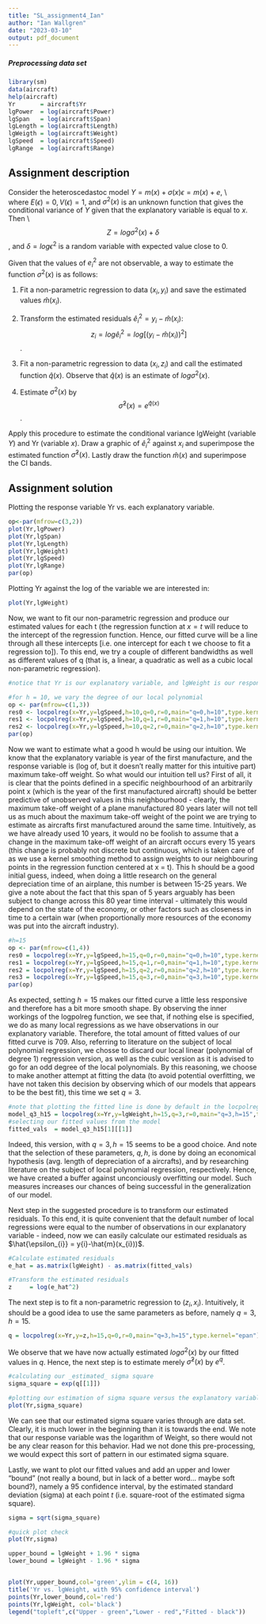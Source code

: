 ```yaml
---
title: "SL_assignment4_Ian"
author: "Ian Wallgren"
date: "2023-03-10"
output: pdf_document
---
```



##### Preprocessing data set

```r


library(sm)
data(aircraft)
help(aircraft)
Yr       = aircraft$Yr
lgPower  = log(aircraft$Power)
lgSpan   = log(aircraft$Span)
lgLength = log(aircraft$Length)
lgWeigth = log(aircraft$Weight)
lgSpeed  = log(aircraft$Speed)
lgRange  = log(aircraft$Range)

```


## Assignment description

Consider the heteroscedastoc model $Y = m(x) + \sigma(x)\epsilon = m(x) + e$, \\\
where $E(\epsilon) = 0, V(\epsilon) = 1$, and $\sigma^2(x)$ is an unknown function that gives the conditional variance of $Y$ given that the explanatory variable is equal to $x$. Then \\\
$$ Z = log\sigma^2(x)+\delta$$, and $\delta = log\epsilon^2$ is a random variable with expected value close to $0$.

Given that the values of $e_{i}^2$ are not observable, a way to estimate the function $\sigma^2(x)$ is as follows:

1. Fit a non-parametric regression to data $(x_{i},y_{i}$) and save the estimated values $\hat{m}(x_{i})$.

2. Transform the estimated residuals $\hat{e}_{i}^2 = y_{i} - \hat{m}(x_{i}):$
$$ z_{i} = log\hat{e}_{i}^2 = log[(y_{i}-\hat{m}(x_{i}))^2]$$.

3. Fit a non-parametric regression to data $(x_{i},z_{i})$ and call the estimated function $\hat{q}(x)$. Observe that $\hat{q}(x)$ is an estimate of $log\sigma^2(x)$.

4. Estimate $\sigma^2(x)$ by
$$\hat{\sigma}^2(x) = e^{\hat{q}(x)}$$.

Apply this procedure to estimate the conditional variance lgWeight (variable $Y$) and Yr (variable $x$). Draw a graphic of $\hat{e}_{i}^2$ against $x_{i}$ and superimpose the estimated function $\hat{\sigma}^2(x)$. Lastly draw the function $\hat{m}(x)$ and superimpose the CI bands. 


## Assignment solution


Plotting the response variable Yr vs. each explanatory variable.

```r
op<-par(mfrow=c(3,2))
plot(Yr,lgPower)
plot(Yr,lgSpan)
plot(Yr,lgLength)
plot(Yr,lgWeight)
plot(Yr,lgSpeed)
plot(Yr,lgRange)
par(op)
```
Plotting Yr against the log of the variable we are interested in:
```r

plot(Yr,lgWeight) 

```



Now, we want to fit our non-parametric regression and produce our estimated values for each t (the regression function at $x=t$ will reduce to the intercept of the regression function. Hence, our fitted curve will be a line through all these intercepts [i.e. one intercept for each t we choose to fit a regression to]). To this end, we try a couple of different bandwidths as well as different values of q (that is, a linear, a quadratic as well as a cubic local non-parametric regression).

```r

#notice that Yr is our explanatory variable, and lgWeight is our response variable

#for h = 10, we vary the degree of our local polynomial
op <- par(mfrow=c(1,3))
res0 <- locpolreg(x=Yr,y=lgSpeed,h=10,q=0,r=0,main="q=0,h=10",type.kernel="epan")
res1 <- locpolreg(x=Yr,y=lgSpeed,h=10,q=1,r=0,main="q=1,h=10",type.kernel="epan")
res2 <- locpolreg(x=Yr,y=lgSpeed,h=10,q=2,r=0,main="q=2,h=10",type.kernel="epan")
par(op)
```

Now we want to estimate what a good h would be using our intuition. We know that the explanatory variable is year of the first manufacture, and the response variable is (log of, but it doesn't really matter for this intuitive part) maximum take-off weight. So what would our intuition tell us? First of all, it is clear that the points defined in a specific neighbourhood of an arbitrarily point x  (which is the year of the first manufactured aircraft) should be better predictive of unobserved values in this neighbourhood - clearly, the maximum take-off weight of a plane manufactured 80 years later will not tell us as much about the maximum take-off weight of the point we are trying to estimate as aircrafts first manufactured around the same time. Intuitively, as we have already used 10 years, it would no be foolish to assume that a change in the maximum take-off weight of an aircraft occurs every 15 years (this change is probably not discrete but continuous, which is taken care of as we use a kernel smoothing method to assign weights to our neighbouring points in the regression function centered at x = t). This h should be a good initial guess, indeed, when doing a little research on the general depreciation time of an airplane, this number is between 15-25 years. We give a note about the fact that this span of 5 years arguably has been subject to change across this 80 year time interval - ultimately this would depend on the state of the economy, or other factors such as closeness in time to a certain war (when proportionally more resources of the economy was put into the aircraft industry).


```r

#h=15
op <- par(mfrow=c(1,4))
res0 = locpolreg(x=Yr,y=lgSpeed,h=15,q=0,r=0,main="q=0,h=10",type.kernel="epan")
res1 = locpolreg(x=Yr,y=lgSpeed,h=15,q=1,r=0,main="q=1,h=10",type.kernel="epan")
res2 = locpolreg(x=Yr,y=lgSpeed,h=15,q=2,r=0,main="q=2,h=10",type.kernel="epan")
res3 = locpolreg(x=Yr,y=lgSpeed,h=15,q=3,r=0,main="q=3,h=10",type.kernel="epan")
par(op)
```
As expected, setting $h=15$ makes our fitted curve a little less responsive and therefore has a bit more smooth shape. By observing the inner workings of the logpolreg function, we see that, if nothing else is specified, we do as many local regressions as we have observations in our explanatory variable. Therefore, the total amount of fitted values of our fitted curve is 709. Also, referring to literature on the subject of local polynomial regression, we chosse to discard our local linear (polynomial of degree 1) regression version, as well as the cubic version as it is advised to go for an odd degree of the local polynomials. By this reasoning, we choose to make another attempt at fitting the data (to avoid potential overfitting, we have not taken this decision by observing which of our models that appears to be the best fit), this time we set $q=3$.

```r

#note that plotting the fitted line is done by default in the locpolreg function. The important thing here is that we save our data in a variable.
model_q3_h15 = locpolreg(x=Yr,y=lgWeight,h=15,q=3,r=0,main="q=3,h=15",type.kernel="epan")
#selecting our fitted values from the model
fitted_vals  = model_q3_h15[1][[1]]

```


Indeed, this version, with $q=3,h=15$ seems to be a good choice. And note that the selection of these parameters, $q,h$, is done by doing an economical hypothesis (avg. length of depreciation of a aircrafts), and by researching literature on the subject of local polynomial regression, respectively. Hence, we have created a buffer against unconciously overfitting our model. Such measures increases our chances of being successful in the generalization of our model.

Next step in the suggested procedure is to transform our estimated residuals. To this end, it is quite convenient that the default number of local regressions were equal to the number of observations in our explanatory variable - indeed, now we can easily calculate our estimated residuals as $\hat{\epsilon_{i}} = y{i}-\hat{m}(x_{i}))$.

```r

#Calculate estimated residuals
e_hat = as.matrix(lgWeight) - as.matrix(fitted_vals)

#Transform the estimated residuals
z     = log(e_hat^2)

```


The next step is to fit a non-parametric regression to $(z_{i},x_{i})$. Intuitively, it should be a good idea to use the same parameters as before, namely $q=3,h=15$.

```r

q = locpolreg(x=Yr,y=z,h=15,q=0,r=0,main="q=3,h=15",type.kernel="epan")

```
We observe that we have now actually estimated $log\sigma^2(x)$ by our fitted values in $q$. Hence, the next step is to estimate merely $\hat{\sigma}^2(x)$ by $e^q$.

```r

#calculating our _estimated_ sigma square
sigma_square = exp(q[[1]])

#plotting our estimation of sigma square versus the explanatory variable.
plot(Yr,sigma_square)
```
We can see that our estimated sigma square varies through are data set. Clearly, it is much lower in the beginning than it is towards the end. We note that our response variable was the logarithm of Weight, so there would not be any clear reason for this behavior. Had we not done this pre-processing, we would expect this sort of pattern in our estimated sigma square.


Lastly, we want to plot our fitted values and add an upper and lower "bound" (not really a bound, but in lack of a better word... maybe soft bound?), namely a $95%$ confidence interval, by the estimated standard deviation (sigma) at each point $t$ (i.e. square-root of the estimated sigma square).

```r

sigma = sqrt(sigma_square)

#quick plot check
plot(Yr,sigma)

upper_bound = lgWeight + 1.96 * sigma
lower_bound = lgWeight - 1.96 * sigma


plot(Yr,upper_bound,col='green',ylim = c(4, 16))
title('Yr vs. lgWeight, with 95% confidence interval')
points(Yr,lower_bound,col='red')
points(Yr,lgWeight, col='black')
legend("topleft",c("Upper - green","Lower - red","Fitted - black"))

```





